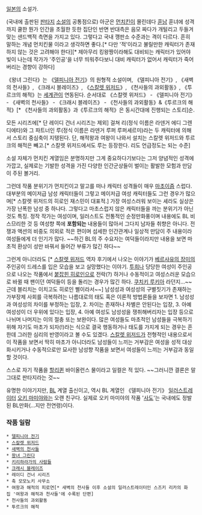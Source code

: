 [[일본]]의 소설가.

(국내에 출판된 [[판타지]] [[소설]]의 공통점으로) 아군은 [[먼치킨]]이 몰린데다 [[훈남]] 훈녀에 성격까지 쿨한 뭔가 인간을 초월한 듯한 집단인 반면 반대측은 음모 짜다가 개털리고 두들겨 맞는 샌드백적 측면을 가지고 있다. 그렇다고 국내 깽판소 수준과는 격이 다르다. 흔히 말하는 개념 먼치킨물 이라고 생각하면 좋다.[* 다만 '적'이라고 불릴만한 캐릭터가 존재하지 않는 것은 고려해야 한다][* 제아무리 킹왕짱이라해도 대비되는 캐릭터가 있어야 빛이 나는데 작가가 '주인공'을 너무 띄워주다보니 대비 캐릭터가 없어서 캐릭터가 죽어버리는 경향이 강하다]

《왕녀 그린다》는 《[[델피니아 전기]]》의 원형적 소설이며, 《델피니아 전기》, 《새벽의 천사들》, 《크래시 블레이즈》, 《[[스칼렛 위저드]]》, 《천사들의 과외활동》, 《투르크의 해적》는 [[세계관]]이 연동된다. 순서대로 《스칼렛 위저드》 - 《델피니아 전기》 - 《새벽의 천사들》 - 《크래시 블레이즈》 - 《천사들의 과외활동》&《투르크의 해적》[* 《천사들의 과외활동》과《투르크의 해적》은 동시간대에 진행되는 스토리]순.

모든 시리즈에[* 단 레이디 건너 시리즈는 제외] 걸쳐 리(정식 이름은 라덴거 에디 그렌디에타)와 그 파트너인 루(정식 이름은 라덴거 루퍼 루퍼셰르미)라는 두 캐릭터에 의해서 스토리 중심축이 지탱된다. 단, 해적왕과 여왕이 나와서 설치는 스칼렛 위저드와 투르크의 해적은 빼고.[* 스칼렛 위저드에서도 루는 등장한다. 리도 언급정도는 되는 수준]

소설 자체가 먼치킨 계열임은 분명하지만 그게 중요하다기보다는 그저 양념적인 성격에 가깝고, 실제로는 기발한 성격을 가진 다양한 인간군상들이 벌이는 활발한 모험과 만담이 주된 볼거리.  

그런데 작품 분위기가 먼치킨이고 말고를 떠나 캐릭터 성격들이 매우 [[마초이즘]] 스럽다. 대부분의 메이저급 남성 캐릭터들이 그렇고 메이저급 여성 캐릭터들도 그런 경우가 많으며[* 스칼렛 위저드의 히로인 재스민이 대표적.] 가장 여성스러워 보이는 셰라도 실상은 가장 난폭한 남성 중 하나다. 그렇다고 마초스럽지 않은 캐릭터들을 까는 분위기가 아닌 것도 특징. 정작 작가는 여성이며, 일러스트도 전통적인 순정만화풍이며 내용에도 BL 비스므리한 것 등 여성향 쪽에 '''포함되는''' 내용들이 많아서 그다지 남자들 취향은 아니다. 전쟁과 액션의 비중도 의외로 적은 편이며 섬세한 인간관계나 일상적 만담이 주 내용이라 여성들에게 더 인기가 많다. ~~하긴 BL의 주 수요자는 여덕들이라지만 내용을 보면 마초적 환상이 성만 바꿔서   들어간 부류가 많긴 하다~~ 

그런게 아니더라도 [* [[스칼렛 위저드]] 역자 후기에서 나오는 이야기가 [[베르샤유의 장미]]의 주인공이 드레스를 입은 모습을 보고 실망했다는 이야기. [[투희]]나 당당한 여성이 주인공으로 나오는 작품에서 [[붙잡힌 히로인]]으로 전락(?) 하거나 수동적이고 여성스러운 모습으로 바뀔 때 팬이던 여덕들이 등을 돌리는 경우가 많긴 하다. [[쿠치키 루키아]] 라던지...~~근데 블리치는 이치고도 히로인 삘이라서~~] 남성성과 여성성의 구별짓기가 존재하는 가부장제 사회를 극복하려는 나름대로의 태도 혹은 이론적 방법론들을 보자면 1. 남성성과 여성성의 차이를 부정하는 입장, 2. 차이는 존재하나 차별은 안된다는 입장, 3. 아예 여성성이 더 우위에 있다는 입장, 4. 아예 여성도 남성성을 쟁취해버리자는 입장 등으로 나뉘며 나머지는 이의 절충 또는 보완이다. 많은 여성들도 마초적인 남성들을 극복하기 위해 자기도 마초가 되자(!)라는 식으로 결국 행동하거나 태도를 가지게 되는 경우는 흔한데 그러한 심리의 반영이라고 볼 수도 있겠다. [[스칼렛 위저드]]가 전형적인 내용으로서 이 작품을 보면서 딱히 마초가 아니더라도 남성들이 느끼는 거부감은 여성을 성적 대상화시키거나 수동적으로만 묘사한 남성향 작품을 보면서 여성들이 느끼는 거부감과 동일할 것이다.

스스로 자기 작품을 [[할리퀸]] 바이올런스 물이라고 일컬은 적 있다. ~~그러니깐 결론은 말 그대로 판타지라는 것~~

유명한 이야기지만, [[BL]] 계열 출신이고, 역시 BL 계열인 《델피니아 전기》 [[일러스트레이터]] [[오키 마미야]]와는 오랜 친구다. 실제로 오키 마미야의 작품 '[[사도]]'는 국내에도 정발된 BL만화(...지만 전연령)이다.

=== 작품 일람 ===
 * [[델피니아 전기]]
 * [[스칼렛 위저드]]
 * [[새벽의 천사들]]
 * [[왕녀 그린다]]
 * [[키리하라가의 사람들]]
 * [[크래시 블레이즈]]
 * 레이디 건너 시리즈 
 * 축 모모노키 사무소
 * 여왕과 해적의 피로연[* 새벽의 천사들 이후 소설의 일러스트레이터인 스즈키 리카의 화집 '여왕과 해적과 천사들'에 수록된 단편]
 * 천사들의 과외활동
 * 투르크의 해적
